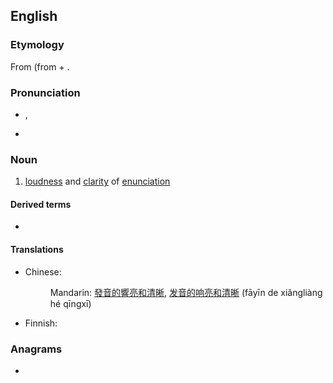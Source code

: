==English==

===Etymology===
From {{etyl|grc|en}} {{m|grc|λαμπρόφωνος||clear-voiced}} (from {{m|grc|λαμπρός||clear, distinct}} + {{m|grc|φωνή||sound}} {{suffix||y|lang=en}}.

===Pronunciation===
* {{a|GenAm}} {{enPR|lăm-prŏf'-ə-nē}}, {{IPA|/læm.ˈpɹɑf.ə.ni/|lang=en}}
* {{a|RP}} {{IPA|/læm.ˈpɹɒf.ə.ni/|lang=en}}

===Noun===
{{en-noun|-}}

# [[loudness]] and [[clarity]] of [[enunciation]]

====Derived terms====
* {{l|en|lamprophonic}}

====Translations====
{{trans-top|loudness and clarity of enunciation}}
* Chinese:
*: Mandarin: [[發音]][[的]][[響亮]][[和]][[清晰]], [[发音]][[的]][[响亮]][[和]][[清晰]] (fāyīn de xiǎngliàng hé qīngxī)
{{trans-mid}}
* Finnish: {{t+|fi|kuuluvuus}}
{{trans-bottom}}

===Anagrams===
* {{anagrams|en|a=ahlmnooppry|palynomorph}}